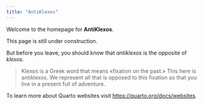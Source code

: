 ```yaml
---
title: "AntiKlexos"
---
```


Welcome to the homepage for **AntiKlexos**.

This page is still under construction.

But before you leave, you should know that *antiklexos* is the opposite of *klexos*.

> Klexos is a Greek word that means «fixation on the past.»
> This here is antiklexos. We represent all that is opposed to this fixation so that you
> live in a present full of adventure.

To learn more about Quarto websites visit <https://quarto.org/docs/websites>.
